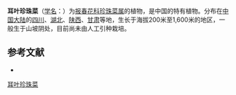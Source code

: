{{Speciesbox
| name = 耳叶珍珠菜
| status = 
| status_system = 
| image =
| genus = Lysimachia
| species = auriculata
| authority = Hemsl.
}}

'''耳叶珍珠菜'''（[[学名|学名]]：{{lang|la|''Lysimachia auriculata''}}）为[[报春花科|报春花科]][[珍珠菜属|珍珠菜属]]的植物，是中国的特有植物。分布在[[中国大陆|中国大陆]]的[[四川|四川]]、[[湖北|湖北]]、[[陕西|陕西]]、[[甘肃|甘肃]]等地，生长于海拔200米至1,600米的地区，一般生于山坡阴处，目前尚未由人工引种栽培。

== 参考文献 ==
<div class="references-small">
* {{cite web| url =http://www.bioinfo.cn/db05/KmzwSpecies.php?action=view&id=17548| title =耳叶珍珠菜| work =《中国高等植物数据库全库》| publisher =中国科学院微生物研究所| author =昆明植物研究所| accessdate =2009-02-25| deadurl =yes| archiveurl =https://web.archive.org/web/20160305035227/http://www.bioinfo.cn/db05/KmzwSpecies.php?action=view&id=17548| archivedate =2016-03-05}}
</div>
{{Taxonbar|from=Q15228253}}

[[Category:珍珠菜属|耳叶珍珠菜]]


{{植物小作品}}